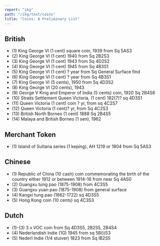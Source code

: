 ```yaml
---
report: "ikg"
path: "/ikg/text/coins"
title: "Coins: A Preliminary List"
---
```



## British

 - (1) King George VI (1 cent) square coin, 1939 from Sq 5AS3
 - (2) King George VI (1 cent) 1940 from Sq 2B2S3
 - (3) King George VI (1 cent) 1943 from Sq 4D2S2
 - (4) King George VI (1 cent) 1945 from Sq 4B3S1
 - (5) King George VI (1 cent) ? year from Sq General Surface find
 - (6) King George VI (1 cent) ? year  from Sq 4B3S1
 - (7) King George VI (5 cents), 1950 from Sq 4D3S2
 - (8) King George VI (20 cents), 1943
 - (9) George V King and Emperor of India (5 cents) coin, 1920 Sq 2B4S6
 - (10) Straits Settlement Queen Victoria, (1 cent) 182(7)? sq 4D3S1
 - (11) Queen Victoria (1 cent) coin ? yr, from sq 4C2S7
 - (12) Queen Victoria (1 cent)? yr, from Sq 4C2S3
 - (13) British North Borneo (1 cent) 1888 Sq 2B4S5
 - (14) Malaya and British Borneo (1 sen), 1962

## Merchant Token

 - (1) Island of Sultana series (1 keping), AH 1219 or 1804 from Sq 5AS3

## Chinese

 - (1) Republic of China (10 cash) coin commemorating the birth of the
country either 1912 or between 1914-16 from near Sq 4AS0
 - (2) Guangxu tung pao (1875-1908) from 4C3S5
 - (3) Guangxu yuan pao (1875-1908) from general surface
 - (4) Kangxi tung pao (1662-1722) sq 4D3S5
 - (5) Hong Kong coin (10 cents) sq 4C3S3

## Dutch

 - (1)-(3) 3 x VOC coin from Sq 4D3S5, 2B2S5, 2B4S4
 - (4) Nederlandish Indie (1G) 1945 from sq 5B(i)S3
 - (5) Nederl Indie (1/4 stuiver) 1823 from Sq IB2S5

<Figure img="Fig_20_SQ_I_in_progress.jpg" caption="Fig 20. Excavation of Square I in progress as seen from Level 2 of the building" />
<Figure img="Fig_21_stone_marbles.jpg" caption="Fig 21. Stone marbles" />